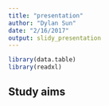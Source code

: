 ```yaml
---
title: "presentation"
author: "Dylan Sun"
date: "2/16/2017"
output: slidy_presentation
---
```



```r
library(data.table)
library(readxl)
```




## Study aims



